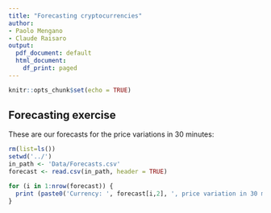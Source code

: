 ```yaml
---
title: "Forecasting cryptocurrencies"
author:
- Paolo Mengano
- Claude Raisaro
output:
  pdf_document: default
  html_document:
    df_print: paged
---
```


```r
knitr::opts_chunk$set(echo = TRUE)
```

## Forecasting exercise
These are our forecasts for the price variations in 30 minutes:
```r
rm(list=ls())
setwd('../')
in_path <- 'Data/Forecasts.csv'
forecast <- read.csv(in_path, header = TRUE)
```

```r
for (i in 1:nrow(forecast)) {
  print (paste0('Currency: ', forecast[i,2], ', price variation in 30 minutes: ', format(round(forecast[i,3]*100, 4), nsmall = 2),'%'))
}
```




